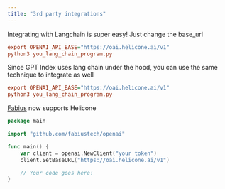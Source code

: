 ```yaml
---
title: "3rd party integrations"
---
```


<Tabs>

<Tab title="LangChain">

Integrating with Langchain is super easy! Just change the base_url

```ini
export OPENAI_API_BASE="https://oai.helicone.ai/v1"
python3 you_lang_chain_program.py
```

</Tab>

<Tab title="gpt_index">

Since GPT Index uses lang chain under the hood, you can use the same technique
to integrate as well

```ini
export OPENAI_API_BASE="https://oai.helicone.ai/v1"
python3 you_lang_chain_program.py
```

</Tab>

<Tab title="Fabius">

[Fabius](https://github.com/fabiustech/openai) now supports Helicone

```go
package main

import "github.com/fabiustech/openai"

func main() {
	var client = openai.NewClient("your token")
	client.SetBaseURL("https://oai.helicone.ai/v1")

	// Your code goes here!
}
```

</Tab>

</Tabs>
